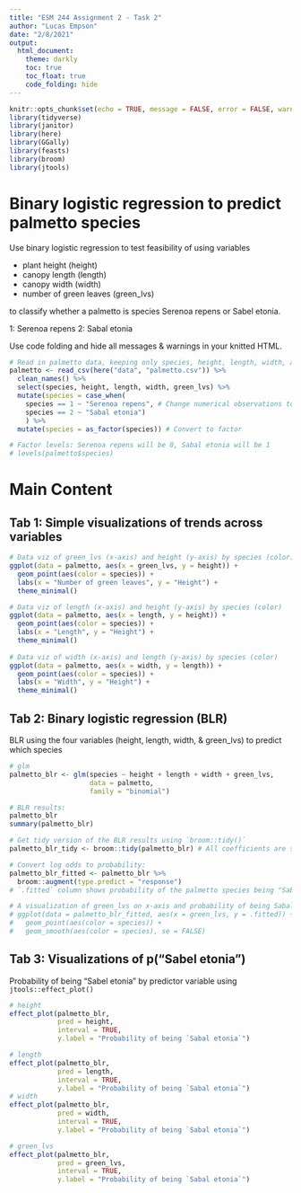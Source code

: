 ```yaml
---
title: "ESM 244 Assignment 2 - Task 2"
author: "Lucas Empson"
date: "2/8/2021"
output: 
  html_document:
    theme: darkly
    toc: true
    toc_float: true
    code_folding: hide
---
```


```r
knitr::opts_chunk$set(echo = TRUE, message = FALSE, error = FALSE, warning = FALSE)
library(tidyverse)
library(janitor)
library(here)
library(GGally)
library(feasts)
library(broom)
library(jtools)
```

# Binary logistic regression to predict palmetto species

Use binary logistic regression to test feasibility of using variables 

- plant height (height) 
- canopy length (length)
- canopy width (width)
- number of green leaves (green_lvs) 

to classify whether a palmetto is species Serenoa repens or Sabel etonia. 

1: Serenoa repens
2: Sabal etonia

Use code folding and hide all messages & warnings in your knitted HTML.

```r
# Read in palmetto data, keeping only species, height, length, width, and green_lvs variables
palmetto <- read_csv(here("data", "palmetto.csv")) %>%
  clean_names() %>% 
  select(species, height, length, width, green_lvs) %>% 
  mutate(species = case_when(
    species == 1 ~ "Serenoa repens", # Change numerical observations to their corresponding species names
    species == 2 ~ "Sabal etonia")
    ) %>% 
  mutate(species = as_factor(species)) # Convert to factor

# Factor levels: Serenoa repens will be 0, Sabal etonia will be 1
# levels(palmetto$species)
```

# Main Content {.tabset}
## Tab 1: Simple visualizations of trends across variables 
```r
# Data viz of green_lvs (x-axis) and height (y-axis) by species (color)
ggplot(data = palmetto, aes(x = green_lvs, y = height)) +
  geom_point(aes(color = species)) +
  labs(x = "Number of green leaves", y = "Height") +
  theme_minimal()

# Data viz of length (x-axis) and height (y-axis) by species (color)
ggplot(data = palmetto, aes(x = length, y = height)) +
  geom_point(aes(color = species)) +
  labs(x = "Length", y = "Height") +
  theme_minimal()
  
# Data viz of width (x-axis) and length (y-axis) by species (color)
ggplot(data = palmetto, aes(x = width, y = length)) +
  geom_point(aes(color = species)) +
  labs(x = "Width", y = "Height") +
  theme_minimal()
```

## Tab 2: Binary logistic regression (BLR)
BLR using the four variables (height, length, width, & green_lvs) to predict which species
```r
# glm
palmetto_blr <- glm(species ~ height + length + width + green_lvs,
                    data = palmetto,
                    family = "binomial")

# BLR results:
palmetto_blr
summary(palmetto_blr)

# Get tidy version of the BLR results using `broom::tidy()`
palmetto_blr_tidy <- broom::tidy(palmetto_blr) # All coefficients are significant -- ****Why is `green_lvs` coefficient's p-value exactly 0?***
```

```r
# Convert log odds to probability: 
palmetto_blr_fitted <- palmetto_blr %>% 
  broom::augment(type.predict = "response")
# `.fitted` column shows probability of the palmetto species being "Sabel etonia" based on the four variables `height`, `length`, `width`, and `green_lvs`

# A visualization of green_lvs on x-axis and probability of being Sabal etonia on y-axis
# ggplot(data = palmetto_blr_fitted, aes(x = green_lvs, y = .fitted)) +
#   geom_point(aes(color = species)) +
#   geom_smooth(aes(color = species), se = FALSE)
```

## Tab 3: Visualizations of p("Sabel etonia")
Probability of being "Sabel etonia" by predictor variable using `jtools::effect_plot()`
```r
# height
effect_plot(palmetto_blr,
            pred = height,
            interval = TRUE,
            y.label = "Probability of being `Sabal etonia`")

# length
effect_plot(palmetto_blr,
            pred = length,
            interval = TRUE,
            y.label = "Probability of being `Sabal etonia`")
# width
effect_plot(palmetto_blr,
            pred = width,
            interval = TRUE,
            y.label = "Probability of being `Sabal etonia`")

# green_lvs
effect_plot(palmetto_blr,
            pred = green_lvs,
            interval = TRUE,
            y.label = "Probability of being `Sabal etonia`")
```












